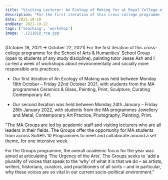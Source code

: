 ```yaml
---
title: "Visiting Lecturer: An Ecology of Making for at Royal College of Art in London"
description: "For the first iteration of this cross-college programme for the School of Arts & Humanities' School Group (open to students of any study discipline), painting tutor Jesse Ash and I co-led a week of workshops about environmentally and socially more responsible arts practices. (October 18, 2021 → October 22, 2021) "
date: 2021-10-18
endDate: 2021-10-22
tags: ['teaching', 'workshop']
image: './211018_rca.jpg'
---
```


(October 18, 2021 → October 22, 2021) For the first iteration of this cross-college programme for the School of Arts & Humanities' School Group (open to students of any study discipline), painting tutor Jesse Ash and I co-led a week of workshops about environmentally and socially more responsible arts practices. 

- Our first iteration of An Ecology of Making was held between Monday 18th October  – Friday 22nd October 2021, with students from the MA programmes Ceramics & Glass, Painting, Print, Sculpture, Curating Contemporary Art. 

- Our second iteration was held between Monday 24th January – Friday 28th January 2022, with students from the MA programmes Jewellery and Metal, Contemporary Art Practice, Photography, Painting, Print. 

"The MA Groups are led by academic staff and visiting lecturers who are all leaders in their fields. The Groups offer the opportunity for MA students from across SoAH’s 10 Programmes to meet and collaborate around a set theme, for one intensive week.

For the Groups programme, the overall academic focus for the year was aimed at articulating ‘The Urgency of the Arts’. The Groups seeks to 'add a plurality of voices that speak to the ‘why’ of what it is that we do – as artists, writers, historians, curators, and practitioners of all sorts – and in particular, why these voices are so vital in our current socio-political environment."
